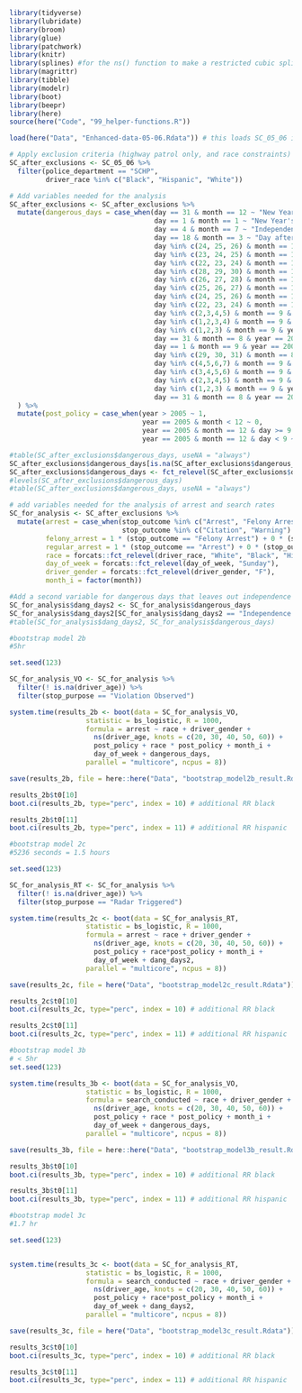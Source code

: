 ```r
library(tidyverse)
library(lubridate)
library(broom)
library(glue)
library(patchwork)
library(knitr)
library(splines) #for the ns() function to make a restricted cubic spline
library(magrittr)
library(tibble)
library(modelr)
library(boot)
library(beepr)
library(here)
source(here("Code", "99_helper-functions.R"))

load(here("Data", "Enhanced-data-05-06.Rdata")) # this loads SC_05_06 into the environment

# Apply exclusion criteria (highway patrol only, and race constraints)
SC_after_exclusions <- SC_05_06 %>% 
  filter(police_department == "SCHP", 
         driver_race %in% c("Black", "Hispanic", "White"))

# Add variables needed for the analysis 
SC_after_exclusions <- SC_after_exclusions %>% 
  mutate(dangerous_days = case_when(day == 31 & month == 12 ~ "New Year's",
                                    day == 1 & month == 1 ~ "New Year's",
                                    day == 4 & month == 7 ~ "Independence day",
                                    day == 18 & month == 3 ~ "Day after St. Patrick's",
                                    day %in% c(24, 25, 26) & month == 11 & year == 2005 ~ "Thanksgiving weekend", # Thanksgiving Thurs + Friday + Saturday
                                    day %in% c(23, 24, 25) & month == 11 & year == 2006 ~ "Thanksgiving weekend",
                                    day %in% c(22, 23, 24) & month == 11 & year == 2007 ~ "Thanksgiving weekend", 
                                    day %in% c(28, 29, 30) & month == 11 & year == 2008 ~ "Thanksgiving weekend",
                                    day %in% c(26, 27, 28) & month == 11 & year == 2009 ~ "Thanksgiving weekend", 
                                    day %in% c(25, 26, 27) & month == 11 & year == 2010 ~ "Thanksgiving weekend",
                                    day %in% c(24, 25, 26) & month == 11 & year == 2011 ~ "Thanksgiving weekend", 
                                    day %in% c(22, 23, 24) & month == 11 & year == 2012 ~ "Thanksgiving weekend",
                                    day %in% c(2,3,4,5) & month == 9 & year == 2005 ~ "Labor Day weekend", # Monday + preceding Friday, Saturday, Sunday
                                    day %in% c(1,2,3,4) & month == 9 & year == 2006 ~ "Labor Day weekend",
                                    day %in% c(1,2,3) & month == 9 & year == 2007 ~ "Labor Day weekend",
                                    day == 31 & month == 8 & year == 2007 ~ "Labor Day weekend",
                                    day == 1 & month == 9 & year == 2008 ~ "Labor Day weekend",
                                    day %in% c(29, 30, 31) & month == 8 & year == 2008 ~ "Labor Day weekend",
                                    day %in% c(4,5,6,7) & month == 9 & year == 2009 ~ "Labor Day weekend",
                                    day %in% c(3,4,5,6) & month == 9 & year == 2010 ~ "Labor Day weekend",
                                    day %in% c(2,3,4,5) & month == 9 & year == 2011 ~ "Labor Day weekend",
                                    day %in% c(1,2,3) & month == 9 & year == 2012 ~ "Labor Day weekend",
                                    day == 31 & month == 8 & year == 2012 ~ "Labor Day weekend")
  ) %>%
  mutate(post_policy = case_when(year > 2005 ~ 1,
                                 year == 2005 & month < 12 ~ 0,
                                 year == 2005 & month == 12 & day >= 9 ~ 1,
                                 year == 2005 & month == 12 & day < 9 ~ 0))

#table(SC_after_exclusions$dangerous_days, useNA = "always")
SC_after_exclusions$dangerous_days[is.na(SC_after_exclusions$dangerous_days) == T] <- "Other day"
SC_after_exclusions$dangerous_days <- fct_relevel(SC_after_exclusions$dangerous_days, "Other day")
#levels(SC_after_exclusions$dangerous_days)
#table(SC_after_exclusions$dangerous_days, useNA = "always")

# add variables needed for the analysis of arrest and search rates
SC_for_analysis <- SC_after_exclusions %>%
  mutate(arrest = case_when(stop_outcome %in% c("Arrest", "Felony Arrest") ~ 1,
                            stop_outcome %in% c("Citation", "Warning") ~ 0),
         felony_arrest = 1 * (stop_outcome == "Felony Arrest") + 0 * (stop_outcome != "Felony Arrest"),
         regular_arrest = 1 * (stop_outcome == "Arrest") + 0 * (stop_outcome != "Arrest"),
         race = forcats::fct_relevel(driver_race, "White", "Black", "Hispanic"), 
         day_of_week = forcats::fct_relevel(day_of_week, "Sunday"),
         driver_gender = forcats::fct_relevel(driver_gender, "F"),
         month_i = factor(month))

#Add a second variable for dangerous days that leaves out independence day
SC_for_analysis$dang_days2 <- SC_for_analysis$dangerous_days 
SC_for_analysis$dang_days2[SC_for_analysis$dang_days2 == "Independence day"] <- "Other day"
#table(SC_for_analysis$dang_days2, SC_for_analysis$dangerous_days)
```

```r
#bootstrap model 2b
#5hr

set.seed(123)

SC_for_analysis_VO <- SC_for_analysis %>%
  filter(! is.na(driver_age)) %>%
  filter(stop_purpose == "Violation Observed")

system.time(results_2b <- boot(data = SC_for_analysis_VO,
                   statistic = bs_logistic, R = 1000,
                   formula = arrest ~ race + driver_gender +
                     ns(driver_age, knots = c(20, 30, 40, 50, 60)) +
                     post_policy + race * post_policy + month_i +
                     day_of_week + dangerous_days,
                   parallel = "multicore", ncpus = 8))

save(results_2b, file = here::here("Data", "bootstrap_model2b_result.Rdata"))

results_2b$t0[10]
boot.ci(results_2b, type="perc", index = 10) # additional RR black

results_2b$t0[11]
boot.ci(results_2b, type="perc", index = 11) # additional RR hispanic
```

```r
#bootstrap model 2c
#5236 seconds = 1.5 hours

set.seed(123)

SC_for_analysis_RT <- SC_for_analysis %>%
  filter(! is.na(driver_age)) %>%
  filter(stop_purpose == "Radar Triggered")

system.time(results_2c <- boot(data = SC_for_analysis_RT,
                   statistic = bs_logistic, R = 1000,
                   formula = arrest ~ race + driver_gender +
                     ns(driver_age, knots = c(20, 30, 40, 50, 60)) +
                     post_policy + race*post_policy + month_i +
                     day_of_week + dang_days2,
                   parallel = "multicore", ncpus = 8))

save(results_2c, file = here("Data", "bootstrap_model2c_result.Rdata"))

results_2c$t0[10]
boot.ci(results_2c, type="perc", index = 10) # additional RR black

results_2c$t0[11]
boot.ci(results_2c, type="perc", index = 11) # additional RR hispanic
```

```r
#bootstrap model 3b
# < 5hr
set.seed(123)

system.time(results_3b <- boot(data = SC_for_analysis_VO,
                   statistic = bs_logistic, R = 1000,
                   formula = search_conducted ~ race + driver_gender +
                     ns(driver_age, knots = c(20, 30, 40, 50, 60)) +
                     post_policy + race * post_policy + month_i +
                     day_of_week + dangerous_days,
                   parallel = "multicore", ncpus = 8))

save(results_3b, file = here::here("Data", "bootstrap_model3b_result.Rdata"))

results_3b$t0[10]
boot.ci(results_3b, type="perc", index = 10) # additional RR black

results_3b$t0[11]
boot.ci(results_3b, type="perc", index = 11) # additional RR hispanic
```

```r
#bootstrap model 3c
#1.7 hr

set.seed(123)


system.time(results_3c <- boot(data = SC_for_analysis_RT,
                   statistic = bs_logistic, R = 1000,
                   formula = search_conducted ~ race + driver_gender +
                     ns(driver_age, knots = c(20, 30, 40, 50, 60)) +
                     post_policy + race*post_policy + month_i +
                     day_of_week + dang_days2,
                   parallel = "multicore", ncpus = 8))

save(results_3c, file = here("Data", "bootstrap_model3c_result.Rdata"))

results_3c$t0[10]
boot.ci(results_3c, type="perc", index = 10) # additional RR black

results_3c$t0[11]
boot.ci(results_3c, type="perc", index = 11) # additional RR hispanic
```